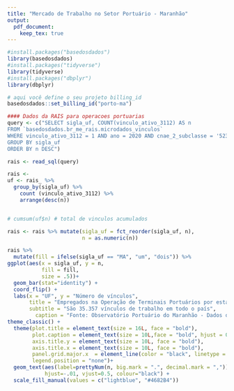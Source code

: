 ```yaml
---
title: "Mercado de Trabalho no Setor Portuário - Maranhão"
output: 
  pdf_document:
    keep_tex: true
---
```


```r
#install.packages("basedosdados")
library(basedosdados)
#install.packages("tidyverse")
library(tidyverse)
#install.packages("dbplyr")
library(dbplyr)

# aqui você define o seu projeto billing_id
basedosdados::set_billing_id("porto-ma")
```

```r
#### Dados da RAIS para operacoes portuarias 
query <- c("SELECT sigla_uf, COUNT(vinculo_ativo_3112) AS n
FROM `basedosdados.br_me_rais.microdados_vinculos`
WHERE vinculo_ativo_3112 = 1 AND ano = 2020 AND cnae_2_subclasse = '5231102'
GROUP BY sigla_uf
ORDER BY n DESC")

rais <- read_sql(query)

rais <-
uf <- rais_ %>% 
  group_by(sigla_uf) %>% 
    count (vinculo_ativo_3112) %>% 
    arrange(desc(n))


# cumsum(uf$n) # total de vinculos acumulados 

rais <- rais %>% mutate(sigla_uf = fct_reorder(sigla_uf, n),
                        n = as.numeric(n))

```

```r
rais %>%
  mutate(fill = ifelse(sigla_uf == "MA", "um", "dois")) %>%
ggplot(aes(x = sigla_uf, y = n,
           fill = fill, 
           size = .5))+
  geom_bar(stat="identity") +
  coord_flip() +
  labs(x = "UF", y = "Número de vínculos", 
       title = "Empregados na Operação de Terminais Portuários por estado", 
       subtitle = "São 35.357 vínculos de trabalho em todo o país",
         caption = "Fonte: Observatório Portuário do Maranhão - Dados da RAIS 2000. ") +
theme_classic() +
  theme(plot.title = element_text(size = 16L, face = "bold"),
        plot.caption = element_text(size = 10L,face = "bold", hjust = 0), 
        axis.title.y = element_text(size = 10L, face = "bold"), 
        axis.title.x = element_text(size = 10L, face = "bold"),
        panel.grid.major.x  = element_line(color = "black", linetype = 3, size = 0.1),
        legend.position = "none")+
  geom_text(aes(label=prettyNum(n, big.mark = ".", decimal.mark = ",")), size =2.5,  
            hjust=-.01, vjust=0.5, colour="black") +
  scale_fill_manual(values = c("lightblue", "#4682B4"))

```
